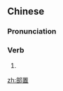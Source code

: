 ==Chinese==
{{zh-forms}}

===Pronunciation===
{{zh-pron
|m=bùzhì
|c=bou3 zi3
|h=pfs=pu-chṳ
|mn=pò͘-tì
|cat=v
}}

===Verb===
{{zh-verb}}

# {{alternative form of|佈置|lang=zh}}

[[zh:部置]]